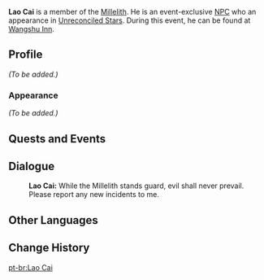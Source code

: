{{Meta
<!-- REMOVE THIS TEMPLATE AFTER ADDING MISSING INFO -->
|missing_NPC_profile  = yes
}}
{{Character Infobox
|type             = Event NPC
|image            = NPC Lao Cai.png
|region           = Liyue
|location         = Liyue
|title            = Millelith
|affiliation      = Millelith
}}
'''Lao Cai''' is a member of the [[Millelith]]. He is an event-exclusive [[NPC]] who an appearance in [[Unreconciled Stars]]. During this event, he can be found at [[Wangshu Inn]].

==Profile==
<!-- detailed story/lore information goes here -->
''(To be added.)''

===Appearance===
''(To be added.)''

==Quests and Events==
{{Quests and Events}}

==Dialogue==
{{Dialogue Start}}
:'''Lao Cai:''' While the Millelith stands guard, evil shall never prevail. Please report any new incidents to me.
{{Dialogue End}}

==Other Languages==
{{Other Languages|default_hidden = 1
|en      = Lao Cai
|zhs     = 老蔡
|zhs_rm  = Lǎo Cài
|zht     = 老蔡
|zht_rm  = Lǎo Cài
|ja      = 蔡
|ja_rm   = Sai{{Assumed}}
|ko      = 채 씨
|es      = Lao Tsai
|fr      = Lao Cai
|ru      = Лао Цай
|th      = Lao Cai
|vi      = Ông Cai
|de      = Lao Cai
|id      = Lao Cai
|pt      = Lao Cai
}}

==Change History==
{{Change History|1.1}}

[[pt-br:Lao Cai]]